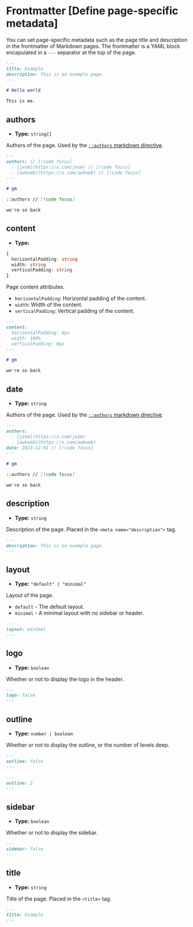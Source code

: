 # Frontmatter [Define page-specific metadata]

You can set page-specific metadata such as the page title and description in the frontmatter of Markdown pages. The frontmatter is a YAML block encapulated in a `---` separator at the top of the page.

```md [example.md]
---
title: Example
description: This is an example page.
---

# Hello world

This is me.
```

## authors

- **Type:** `string[]`

Authors of the page. Used by the [`::authors` markdown directive](/TODO).

```md
---
authors: // [!code focus]
  - [jxom](https://x.com/jxom) // [!code focus]
  - [awkweb](https://x.com/awkweb) // [!code focus]
---

# gm

::authors // [!code focus]

we're so back
```

## content

- **Type:** 

```ts
{
  horizontalPadding: string
  width: string
  verticalPadding: string
}
```

Page content attributes.

- `horizontalPadding`: Horizontal padding of the content.
- `width`: Width of the content.
- `verticalPadding`: Vertical padding of the content.

```md
---
content:
  horizontalPadding: 0px
  width: 100%
  verticalPadding: 0px
---

# gm

we're so back

```


## date

- **Type:** `string`

Authors of the page. Used by the [`::authors` markdown directive](/TODO).

```md
---
authors: 
  - [jxom](https://x.com/jxom) 
  - [awkweb](https://x.com/awkweb) 
date: 2023-12-01 // [!code focus]
---

# gm

::authors // [!code focus]

we're so back
```

## description

- **Type:** `string`

Description of the page. Placed in the `<meta name="description">` tag.

```md
---
description: This is an example page.
---
```

## layout

- **Type:** `"default" | "minimal"`

Layout of the page.

- `default` - The default layout.
- `minimal` - A minimal layout with no sidebar or header.

```md
---
layout: minimal
---
```

## logo

- **Type:** `boolean`

Whether or not to display the logo in the header.

```md
---
logo: false
---
```

## outline

- **Type:** `number | boolean`

Whether or not to display the outline, or the number of levels deep.

```md
---
outline: false
---
```

```md
---
outline: 2
---
```

## sidebar

- **Type:** `boolean`

Whether or not to display the sidebar.

```md
---
sidebar: false
---
```

## title

- **Type:** `string`

Title of the page. Placed in the `<title>` tag.

```md
---
title: Example
---
```
